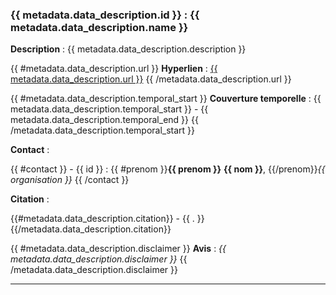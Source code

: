 ### {{ metadata.data_description.id }} : {{ metadata.data_description.name }} {-}

<!-- -------------------------------------------------- -->
**Description** : {{ metadata.data_description.description }}

<!-- -------------------------------------------------- -->
{{ #metadata.data_description.url }}
  **Hyperlien** : [{{ metadata.data_description.url }}]({{ metadata.data_description.url }})
{{ /metadata.data_description.url }}

<!-- -------------------------------------------------- -->
{{ #metadata.data_description.temporal_start }}
  **Couverture temporelle** : {{ metadata.data_description.temporal_start }} - {{ metadata.data_description.temporal_end }}
{{ /metadata.data_description.temporal_start }}


<!-- -------------------------------------------------- -->
**Contact** :

{{ #contact }}
  - {{ id }} : {{ #prenom }}**{{ prenom }}** **{{ nom }}**, {{/prenom}}*{{ organisation }}*
{{ /contact }}


<!-- -------------------------------------------------- -->
**Citation** :

{{#metadata.data_description.citation}}
  - {{ . }}
{{/metadata.data_description.citation}}



<!-- -------------------------------------------------- -->
{{ #metadata.data_description.disclaimer }}
  **Avis** : *{{ metadata.data_description.disclaimer }}*
{{ /metadata.data_description.disclaimer }}



<hr>
<br>
